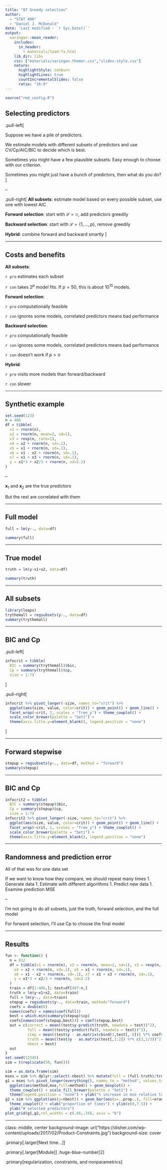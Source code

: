 ```yaml
---
title: "07 Greedy selection"
author: 
  - "STAT 406"
  - "Daniel J. McDonald"
date: 'Last modified - `r Sys.Date()`'
output:
  xaringan::moon_reader:
    includes:
      in_header: 
        - materials/load-fa.html
    lib_dir: libs
    css: ["materials/xaringan-themer.css","slides-style.css"]
    nature:
      highlightStyle: zenburn
      highlightLines: true
      countIncrementalSlides: false
      ratio: "16:9"
---
```


```r
source("rmd_config.R")
```

## Selecting predictors

.pull-left[

Suppose we have a pile of predictors.

We estimate models with different subsets of predictors and use CV/Cp/AIC/BIC to decide which is best.

Sometimes you might have a few plausible subsets. Easy enough to choose with our criterion.

Sometimes you might just have a bunch of predictors, then what do you do?
]

--

.pull-right[
__All subsets__: estimate model based on every possible subset, use one with lowest AIC 

__Forward selection__: start with $\mathcal{S}=\varnothing$, add predictors greedily

__Backward selection__: start with $\mathcal{S}=\{1,\ldots,p\}$, remove greedily

__Hybrid__: combine forward and backward smartly
]

---

## Costs and benefits


__All subsets__: 

`r pro` estimates each subset

`r con` takes $2^p$ model fits. If $p=50$, this is about $10^15$ models. 

__Forward selection__: 

`r pro` computationally feasible

`r con` ignores some models, correlated predictors means bad performance

__Backward selection__: 

`r pro` computationally feasible

`r con` ignores some models, correlated predictors means bad performance

`r con` doesn't work if $p>n$

__Hybrid__: 

`r pro` visits more models than forward/backward

`r con` slower

---

## Synthetic example

```r
set.seed(123)
n = 406
df = tibble(
  x1 = rnorm(n),
  x2 = rnorm(n, mean=2, sd=1),
  x3 = rexp(n, rate=1),
  x4 = x2 + rnorm(n, sd=.1),
  x5 = x1 + rnorm(n, sd=.1),
  x6 = x1 - x2 + rnorm(n, sd=.1),
  x7 = x1 + x3 + rnorm(n, sd=.1),
  y = x1*3 + x2/3 + rnorm(n, sd=2.2)
)
```

--

$\mathbf{x}_1$ and $\mathbf{x}_2$ are the true predictors

But the rest are correlated with them

---

## Full model

```r
full = lm(y~., data=df)
```

```r
summary(full)
```

---

## True model

```r
truth = lm(y~x1+x2, data=df)
```

```r
summary(truth)
```

---

## All subsets

```r
library(leaps)
trythemall = regsubsets(y~., data=df)
summary(trythemall)
```

---

## BIC and Cp

.pull-left[
```r
infocrit = tibble(
  BIC = summary(trythemall)$bic, 
  Cp = summary(trythemall)$cp,
  size = 1:7)
```
]

.pull-right[
```r
infocrit %>% pivot_longer(-size, names_to="crit") %>%
  ggplot(aes(size, value, color=crit)) + geom_point() + geom_line() + 
  facet_wrap(~crit, 2, scales = "free_y") + theme_cowplot() +
  scale_color_brewer(palette = "Set1") +
  theme(axis.title.y=element_blank(), legend.position = "none")
```
]

---

## Forward stepwise

```r
stepup = regsubsets(y~., data=df, method = "forward")
summary(stepup)
```

---

## BIC and Cp

```r
infocrit2 = tibble(
  BIC = summary(stepup)$bic, 
  Cp = summary(stepup)$cp,
  size = 1:7)
infocrit2 %>% pivot_longer(-size, names_to="crit") %>%
  ggplot(aes(size, value, color=crit)) + geom_point() + geom_line() + 
  facet_wrap(~crit, 1, scales = "free_y") + theme_cowplot() +
  scale_color_brewer(palette = "Set1") +
  theme(axis.title.y=element_blank(), legend.position = "none")
```

---

## Randomness and prediction error

All of that was for one data set

If we want to know how they compare, we should repeat many times
  1. Generate data
  1. Estimate with different algorithms
  1. Predict new data
  1. Examine prediction MSE
  
--

I'm not going to do all subsets, just the truth, forward selection, and the full model

For forward selection, I'll use Cp to choose the final model

---

## Results

```r
fun <- function() {
  n = 812
  df = tibble(x1 = rnorm(n), x2 = rnorm(n, mean=2, sd=1), x3 = rexp(n, rate=1),
    x4 = x2 + rnorm(n, sd=.1), x5 = x1 + rnorm(n, sd=.1),
    x6 = x1 - x2 + rnorm(n, sd=.1), x7 = x1 + x3 + rnorm(n, sd=.1),
    y = x1*3 + x2/3 + rnorm(n, sd=2.2)
  )
  train = df[1:406,]; test=df[407:n,]
  truth = lm(y~x1+x2, data=train)
  full = lm(y~., data=train)
  stepup = regsubsets(y~., data=train, method="forward")
  coefs = double(8)
  names(coefs) = names(coef(full))
  best = which.min(summary(stepup)$cp)
  coefs[names(coef(stepup,best))] = coef(stepup,best)
  out = c(correct = mean((test$y-predict(truth, newdata = test))^2),
          full = mean((test$y-predict(full, newdata = test))^2),
          step = mean((test$y - as.matrix(cbind(1,test[,-8])) %*% coefs )^2),
          truth = mean((test$y - as.matrix(test[,1:2]) %*% c(3,1/3))^2),
          nbest = best)
  out
}
set.seed(12345)
sim = t(replicate(50, fun()))
```

```r
sim = as.data.frame(sim)
mses = sim %>% dplyr::select(-nbest) %>% mutate(full = (full-truth)/truth*100, step=(step-truth)/truth*100, correct = (correct-truth)/truth*100,truth=NULL)
g1 = mses %>% pivot_longer(everything(), names_to = "method", values_to = "mse") %>%
  ggplot(aes(method,mse,fill=method)) + geom_boxplot() +
  theme_cowplot() + scale_fill_brewer(palette = "Set1") +
  theme(legend.position = "none") + ylab("% increase in mse relative to oracle")
g2 = sim %>% ggplot(aes(y=nbest)) + geom_bar(aes(x=..prop..), fill=orange) + 
  theme_cowplot() + xlab("proportion of times") + ylim(c(0,7.5)) + 
  ylab("# selected predictors")
plot_grid(g1,g2,rel_widths = c(.66,.34), axis = "b")
```

---
class: middle, center
background-image: url("https://disher.com/wp-content/uploads/2017/02/Product-Constraints.jpg")
background-size: cover

.primary[.larger[Next time...]]

.primary[.larger[Module]] .huge-blue-number[2]

.primary[regularization, constraints, and nonparametrics]
